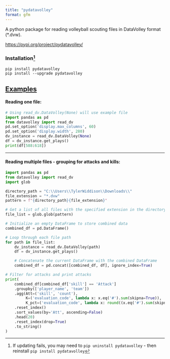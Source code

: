 ```yaml
---
title: "pydatavolley"
format: gfm
---
```


A python package for reading volleyball scouting files in DataVolley format (\*.dvw).

<https://pypi.org/project/pydatavolley/>

### Installation[^1]

[^1]: If updating fails, you may need to `pip uninstall pydatavolley`  - then reinstall `pip install pydatavolley`

```         
pip install pydatavolley
pip install --upgrade pydatavolley
```

## [Examples]{.underline}

#### Reading one file:

```python
# Using read_dv.DataVolley(None) will use example file
import pandas as pd
from datavolley import read_dv
pd.set_option('display.max_columns', 60)
pd.set_option('display.width', 280)
dv_instance = read_dv.DataVolley(None)
df = dv_instance.get_plays()
print(df[588:618])
```

------------------------------------------------------------------------

#### Reading multiple files - grouping for attacks and kills:

```python
import pandas as pd
from datavolley import read_dv
import glob

directory_path = "C:\\Users\\TylerWiddison\\Downloads\\"
file_extension = "*.dvw"
pattern = f"{directory_path}{file_extension}"

# Get a list of all files with the specified extension in the directory
file_list = glob.glob(pattern)

# Initialize an empty DataFrame to store combined data
combined_df = pd.DataFrame()

# Loop through each file path
for path in file_list:
    dv_instance = read_dv.DataVolley(path)
    df = dv_instance.get_plays()

    # Concatenate the current DataFrame with the combined DataFrame
    combined_df = pd.concat([combined_df, df], ignore_index=True)

# Filter for attacks and print attacks 
print(
    combined_df[combined_df['skill'] == 'Attack']
    .groupby(['player_name', 'team'])
    .agg(Att=('skill', 'count'),
         K=('evaluation_code', lambda x: x.eq('#').sum(skipna=True)),
         K_pct=('evaluation_code', lambda x: round((x.eq('#').sum(skipna=True) / x.count()), 3)))
    .reset_index()
    .sort_values(by='Att', ascending=False)
    .head(20)
    .reset_index(drop=True)
    .to_string()
)
```